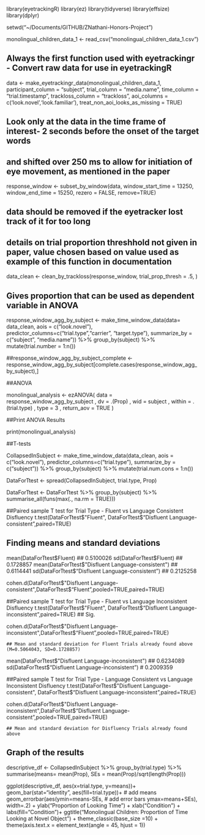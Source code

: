 library(eyetrackingR)
library(ez)
library(tidyverse)
library(effsize)
library(dplyr)

setwd("~/Documents/GITHUB/ZNathani-Honors-Project")

monolingual_children_data_1 <- read_csv("monolingual_children_data_1.csv")

## Always the first function used with eyetrackingr - Convert raw data for use in eyetrackingR
data <- make_eyetrackingr_data(monolingual_children_data_1, 
                               participant_column = "subject",
                               trial_column = "media.name",
                               time_column = "trial.timestamp",
                               trackloss_column = "trackloss",
                               aoi_columns = c('look.novel','look.familiar'),
                               treat_non_aoi_looks_as_missing = TRUE)


## Look only at the data in the time frame of interest- 2 seconds before the onset of the target words
##  and shifted over 250 ms to allow for initiation of eye movement, as mentioned in the paper
response_window <- subset_by_window(data,
                                    window_start_time = 13250,
                                    window_end_time = 15250, rezero = FALSE, remove=TRUE)

## data should be removed if the eyetracker lost track of it for too long
## details on trial proportion threshhold not given in paper, value chosen based on value used as example of this function in documentation
data_clean <- clean_by_trackloss(response_window,
                                 trial_prop_thresh = .5,
)

## Gives proportion that can be used as dependent variable in ANOVA

response_window_agg_by_subject <- make_time_window_data(data= data_clean, 
                                                        aois = c("look.novel"),
                                                        predictor_columns=c("trial.type","carrier", "target.type"),
                                                        summarize_by = c("subject", "media.name")) %>%
  group_by(subject) %>%
  mutate(trial.number = 1:n())

##response_window_agg_by_subject_complete <- response_window_agg_by_subject[complete.cases(response_window_agg_by_subject),]

##ANOVA

monolingual_analysis <- ezANOVA(
  data = response_window_agg_by_subject
  , dv = .(Prop)
  , wid = subject
  , within = .(trial.type)
  , type = 3
  , return_aov = TRUE
)

##Print ANOVA Results

print(monolingual_analysis)


##T-tests

CollapsedInSubject <- make_time_window_data(data_clean, 
                                          aois = c("look.novel"),
                                          predictor_columns=c("trial.type"),
                                          summarize_by = c("subject")) %>%
  group_by(subject) %>%
  mutate(trial.num.cons = 1:n())


DataForTtest <- spread(CollapsedInSubject, trial.type, Prop)

DataForTtest <- DataForTtest %>% 
  group_by(subject) %>%
  summarise_all(funs(max(., na.rm = TRUE)))

##Paired sample T test for Trial Type - Fluent vs Language Consistent Disfluency
t.test(DataForTtest$"Fluent", DataForTtest$"Disfluent Language-consistent",paired=TRUE) 

## Finding means and standard deviations
mean(DataForTtest$Fluent)  ## 0.5100026
sd(DataForTtest$Fluent)    ## 0.1728857
mean(DataForTtest$"Disfluent Language-consistent") ## 0.6114441
sd(DataForTtest$"Disfluent Language-consistent")   ## 0.2125258

cohen.d(DataForTtest$"Disfluent Language-consistent",DataForTtest$"Fluent",pooled=TRUE,paired=TRUE)


##Paired sample T test for Trial Type - Fluent vs Language Inconsistent Disfluency
t.test(DataForTtest$"Fluent", DataForTtest$"Disfluent Language-inconsistent",paired=TRUE) ## Sig.


cohen.d(DataForTtest$"Disfluent Language-inconsistent",DataForTtest$"Fluent",pooled=TRUE,paired=TRUE)


    ## Mean and standard deviation for Fluent Trials already found above (M=0.5064043, SD=0.1728857)
mean(DataForTtest$"Disfluent Language-inconsistent") ## 0.6234089
sd(DataForTtest$"Disfluent Language-inconsistent") # 0.2009359

##Paired sample T test for Trial Type - Language Consistent vs Language Inconsistent Disfluency
t.test(DataForTtest$"Disfluent Language-consistent", DataForTtest$"Disfluent Language-inconsistent",paired=TRUE)


cohen.d(DataForTtest$"Disfluent Language-inconsistent",DataForTtest$"Disfluent Language-consistent",pooled=TRUE,paired=TRUE)


    ## Mean and standard deviation for Disfluency Trials already found above 


## Graph of the results

descriptive_df <- CollapsedInSubject %>% 
  group_by(trial.type) %>% 
  summarise(means= mean(Prop),
            SEs = mean(Prop)/sqrt(length(Prop)))


ggplot(descriptive_df, aes(x=trial.type, y=means))+ 
  geom_bar(stat="identity", aes(fill=trial.type))+ # add means
  geom_errorbar(aes(ymin=means-SEs,               # add error bars
                    ymax=means+SEs), width=.2) +
  ylab("Proportion of Looking Time") +
  xlab("Condition") +
  labs(fill="Condition")+
  ggtitle("Monolingual Children: Proportion of Time Looking at Novel Object") +
  theme_classic(base_size =10) +
  theme(axis.text.x = element_text(angle = 45, hjust = 1))











